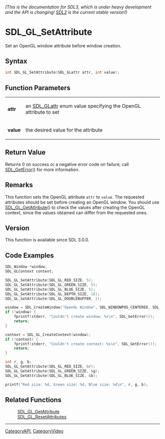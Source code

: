 ====== (This is the documentation for SDL3, which is under heavy development and the API is changing! [https://wiki.libsdl.org/ SDL2] is the current stable version!) ======
= SDL_GL_SetAttribute =

Set an OpenGL window attribute before window creation.

== Syntax ==

<syntaxhighlight lang='c'>
int SDL_GL_SetAttribute(SDL_GLattr attr, int value);
</syntaxhighlight>

== Function Parameters ==

{|
|'''attr'''
|an [[SDL_GLattr]] enum value specifying the OpenGL attribute to set
|-
|'''value'''
|the desired value for the attribute
|}

== Return Value ==

Returns 0 on success or a negative error code on failure; call
[[SDL_GetError]]() for more information.

== Remarks ==

This function sets the OpenGL attribute <code>attr</code> to
<code>value</code>. The requested attributes should be set before creating
an OpenGL window. You should use [[SDL_GL_GetAttribute]]() to check the
values after creating the OpenGL context, since the values obtained can
differ from the requested ones.

== Version ==

This function is available since SDL 3.0.0.

== Code Examples ==

<syntaxhighlight lang='c++'>
SDL_Window *window;
SDL_GLContext context;

SDL_GL_SetAttribute(SDL_GL_RED_SIZE, 5);
SDL_GL_SetAttribute(SDL_GL_GREEN_SIZE, 5);
SDL_GL_SetAttribute(SDL_GL_BLUE_SIZE, 5);
SDL_GL_SetAttribute(SDL_GL_DEPTH_SIZE, 16);
SDL_GL_SetAttribute(SDL_GL_DOUBLEBUFFER, 1);

window = SDL_CreateWindow("OpenGL Window", SDL_WINDOWPOS_CENTERED, SDL_WINDOWPOS_CENTERED, 640, 480, SDL_WINDOW_OPENGL);
if (!window) {
    fprintf(stderr, "Couldn't create window: %s\n", SDL_GetError());
    return;
}

context = SDL_GL_CreateContext(window);
if (!context) {
    fprintf(stderr, "Couldn't create context: %s\n", SDL_GetError());
    return;
}

int r, g, b;
SDL_GL_GetAttribute(SDL_GL_RED_SIZE, &r);
SDL_GL_GetAttribute(SDL_GL_GREEN_SIZE, &g);
SDL_GL_GetAttribute(SDL_GL_BLUE_SIZE, &b);

printf("Red size: %d, Green size: %d, Blue size: %d\n", r, g, b);
</syntaxhighlight>

== Related Functions ==

:[[SDL_GL_GetAttribute]]
:[[SDL_GL_ResetAttributes]]

----
[[CategoryAPI]], [[CategoryVideo]]


